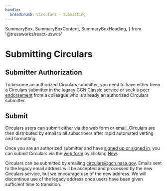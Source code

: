 ```yaml
---
handle:
  breadcrumb: Circulars - Submitting
---
```


  SummaryBox,
  SummaryBoxContent,
  SummaryBoxHeading,
} from '@trussworks/react-uswds'


# Submitting Circulars

## Submitter Authorization

To become an authorized Circulars submitter, you need to have either been a Circulars submitter in the legacy GCN Classic service or seek a [peer endorsement](/user/endorsements) from a colleague who is already an authorized Circulars submitter.

## Submit

Circulars users can submit either via the web form or email. Circulars are then distributed by email to all subscribers after rapid automated vetting and formatting.

Once you are an authorized submitter and have [signed up or signed in](/login), you can submit Circulars via the [web form](/circulars) by clicking [New](/circulars/new).

Circulars can be submitted by emailing circulars@gcn.nasa.gov. Emails sent to the legacy email address will be accepted and processed by the new Circulars service, but we encourage use of the new address. We will discontinue use of the legacy address once users have been given sufficient time to transition.
